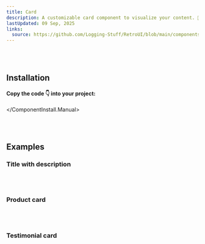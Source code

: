 ```yaml
---
title: Card
description: A customizable card component to visualize your content. 📝
lastUpdated: 09 Sep, 2025
links:
  source: https://github.com/Logging-Stuff/RetroUI/blob/main/components/retroui/Card.tsx
---
```


<ComponentShowcase name="card-style-default" />
<br />
<br />

## Installation

<ComponentInstall>
  <ComponentInstall.Cli npmCommand="npx shadcn@latest add @retroui/card" />
  <ComponentInstall.Manual>

#### Copy the code 👇 into your project:

<ComponentSource name="card" />

  </ComponentInstall.Manual>
</ComponentInstall>

<br />
<br />

## Examples

### Title with description

<ComponentShowcase name="card-style-default" />
<br />
<br />

### Product card

<ComponentShowcase name="card-style-commerce" />
<br />
<br />

### Testimonial card

<ComponentShowcase name="card-style-testimonial" />
